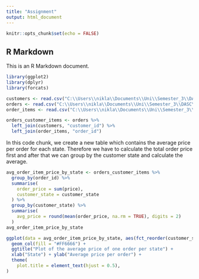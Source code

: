 ```yaml
---
title: "Assignment"
output: html_document
---
```


```r
knitr::opts_chunk$set(echo = FALSE)
```

## R Markdown

This is an R Markdown document. 

```r
library(ggplot2)
library(dplyr)
library(forcats)
```

```r
customers <- read.csv("C:\\Users\\nikla\\Documents\\Uni\\Semester_3\\DASC\\Datasets\\BrazilianEcommerce\\olist_customers_dataset.csv")
orders <- read.csv("C:\\Users\\nikla\\Documents\\Uni\\Semester_3\\DASC\\Datasets\\BrazilianEcommerce\\olist_orders_dataset.csv")
order_items <- read.csv("C:\\Users\\nikla\\Documents\\Uni\\Semester_3\\DASC\\Datasets\\BrazilianEcommerce\\olist_order_items_dataset.csv")
```


```r
orders_customer_items <- orders %>%
  left_join(customers, "customer_id") %>%
  left_join(order_items, "order_id")
```

In this code chunk, we create a new table which contains the average price per order for each state.
Therefore we have to calculate the total order price first and after that we can group by the customer state and calculate the average.
```r
avg_order_item_price_by_state <- orders_customer_items %>%
  group_by(order_id) %>%
  summarise(
    order_price = sum(price),
    customer_state = customer_state
  ) %>%
  group_by(customer_state) %>%
  summarise(
    avg_price = round(mean(order_price, na.rm = TRUE), digits = 2)
  )
avg_order_item_price_by_state
```

```r
ggplot(data = avg_order_item_price_by_state, aes(fct_reorder(customer_state, avg_price), avg_price)) +
  geom_col(fill = "#FF6666") +
  ggtitle("Plot of the average price of one order per state") +
  xlab("State") + ylab("Average price per order") +
  theme(
    plot.title = element_text(hjust = 0.5),
)
```



